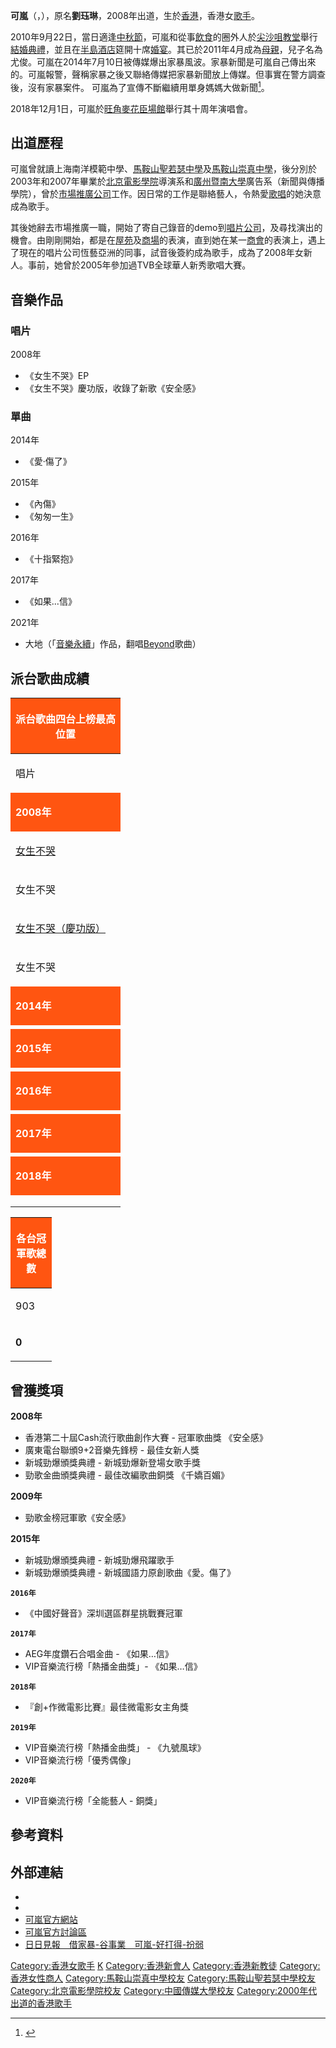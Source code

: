 {{藝人
| 姓名 = 可嵐
| 原名 = 劉珏琳
| 類型 = 女歌手
| 圖片 = Colleen Lau.jpg
| 圖片簡介 = 1/11/2015 紅磡黃埔新天地
| 英文名 = Colleen Lau
| 國籍 = {{CNHK}}
| 出生日期 = {{birth_date_and_age|1985|11|5}}
| 出生地點 = {{HKG-1959}}
| 籍贯 = [[广东|广东]][[新会|新会]]
| 配偶 = 尤子威（2010年結婚，2014年離婚）
| 兒女 = 尤俊Eugene - {{birth_date_and_age|2011|4|0}}
| 教育程度 = [[北京電影學院|北京電影學院]]導演系<br>廣州[[暨南大學|暨南大學]]廣告系<br>[[香港專業教育學院柴灣分校|香港專業教育學院柴灣分校]]中式餐飲管理<br>[[中國傳媒大學|中國傳媒大學]]行政人員工商管理碩士
| 母校 = 上海南洋模範中學<br>[[馬鞍山聖若瑟中學|馬鞍山聖若瑟中學]]<br>[[馬鞍山崇真中學|馬鞍山崇真中學]]
| 宗教信仰 = [[基督教|基督教]]<ref>{{cite news|url=http://orientaldaily.on.cc/cnt/entertainment/20100703/00282_004.html?pubdate=20100703|title=可嵐無奈逆來順受|newspaper=東方日報|date=2010-07-03|accessdate=2021-06-22|archive-date=2021-06-24|archive-url=https://web.archive.org/web/20210624201817/http://orientaldaily.on.cc/cnt/entertainment/20100703/00282_004.html?pubdate=20100703|dead-url=no}}</ref>
| 活躍年代 = 2008年－現在
| 唱片公司 = [[恆藝亞洲|恆藝亞洲]](已完約)<br>[[L_Music_Production|L Music Production]]
| 經紀公司 = [[恆藝亞洲|恆藝亞洲]](已完約)
| 相關團體 =
| 網站 = [https://web.archive.org/web/20090225210325/http://asia-vigour.com/colleen/]
| imdb = 10260186

}}

'''可嵐'''（{{lang-en|'''Colleen Lau'''}}，{{bd|1985年|11月5日|catIdx=L劉}}），原名'''劉珏琳'''，2008年出道，生於[[香港|香港]]，香港女[[歌手|歌手]]。

2010年9月22日，當日適逢[[中秋節|中秋節]]，可嵐和從事[[飲食|飲食]]的圈外人於[[尖沙咀|尖沙咀]][[教堂|教堂]]舉行[[結婚典禮|結婚典禮]]，並且在[[半島酒店|半島酒店]]筵開十席[[婚宴|婚宴]]。其已於2011年4月成為[[母親|母親]]，兒子名為尤俊。可嵐在2014年7月10日被傳媒爆出家暴風波。家暴新聞是可嵐自己傳出來的。可嵐報警，聲稱家暴之後又聯絡傳媒把家暴新聞放上傳媒。但事實在警方調查後，沒有家暴案件。 可嵐為了宣傳不斷繼續用單身媽媽大做新聞<ref>{{Cite web |url=http://orientaldaily.on.cc/cnt/entertainment/20110513/00282_058.html |title=可嵐BB滿月擺魚生宴 |access-date=2011-05-13 |archive-date=2016-03-04 |archive-url=https://web.archive.org/web/20160304224056/http://orientaldaily.on.cc/cnt/entertainment/20110513/00282_058.html |dead-url=no }}</ref>。

2018年12月1日，可嵐於[[旺角|旺角]][[麥花臣場館|麥花臣場館]]舉行其十周年演唱會。

==出道歷程==
可嵐曾就讀上海南洋模範中學、[[馬鞍山聖若瑟中學|馬鞍山聖若瑟中學]]及[[馬鞍山崇真中學|馬鞍山崇真中學]]，後分別於2003年和2007年畢業於[[北京電影學院|北京電影學院]]導演系和[[廣州|廣州]][[暨南大學|暨南大學]]廣告系（新聞與傳播學院），曾於[[市場推廣|市場推廣]][[公司|公司]]工作。因日常的工作是聯絡藝人，令熱愛[[歌唱|歌唱]]的她決意成為歌手。

其後她辭去市場推廣一職，開始了寄自己錄音的demo到[[唱片公司|唱片公司]]，及尋找演出的機會。由剛剛開始，都是在[[屋苑|屋苑]]及[[商場|商場]]的表演，直到她在某一[[商會|商會]]的表演上，遇上了現在的唱片公司恆藝亞洲的同事，試音後簽約成為歌手，成為了2008年女新人。事前，她曾於2005年參加過TVB全球華人新秀歌唱大賽。

==音樂作品==
===唱片===
;2008年
*《女生不哭》EP
*《女生不哭》慶功版，收錄了新歌《安全感》

===單曲===
;2014年
*《愛·傷了》
;2015年
*《內傷》
*《匆匆一生》
;2016年
*《十指緊抱》
;2017年
*《如果...信》
;2021年
*大地（「[[音樂永續|音樂永續]]」作品，翻唱[[Beyond|Beyond]]歌曲）

==派台歌曲成績==
{| class="wikitable" cellpadding="1"
|-
! style="background:#FF5511; color:white" colspan="7" | '''派台歌曲四台上榜最高位置'''
|-
| width="160"| 唱片 || width="160"| 歌曲 || width="50"| 903 || width="50"| RTHK || width="50"| 997 || width="50"| TVB || width="200"| 備註
|-
! style="background:#FF5511; color:white" colspan="7"| '''2008年'''
|-
| [[女生不哭|女生不哭]] || 女生不哭 || - || 13 || 3 || - || 
|-
| 女生不哭 || 千嬌百媚 || - || 8 || 9 || 3 || 
|-
| [[女生不哭|女生不哭（慶功版）]] || 安全感 || - || - || 5 || '''1''' || '''首支冠軍歌'''
|-
| 女生不哭 || 愛麗絲 || 13 || - || - || - || 
|-
! style="background:#FF5511; color:white" colspan="7"| '''2014年'''
|-
|  || 愛‧傷了 || - || - || - || - || 
|-
! style="background:#FF5511; color:white" colspan="7"| '''2015年'''
|-
|  || 匆匆一生 || - || - || 6 || 10 || DBC華語歌曲流行指數：18
|-
! style="background:#FF5511; color:white" colspan="7"| '''2016年'''
|-
|  || 十指緊抱 || - || - || - || - || 
|-
! style="background:#FF5511; color:white" colspan="7"| '''2017年'''
|-
|  || 如果...信 || - || - || - || - || featuring MC海
|-
! style="background:#FF5511; color:white" colspan="7"| '''2018年'''
|-
|  || 心聲回應 || - || - || - || - || [[黎俊彥|黎俊彥]]合唱
|-
|  || STG || - || - || - || - || Featuring [[MC海|MC海]]
|-
|}
{| class="wikitable" cellpadding="1"
|-
! style="background:#FF5511; color:white" colspan="5"| '''各台冠軍歌總數'''
|-
| width="50"| 903 || width="50"| RTHK || width="50"| 997 || width="50"| TVB || width="160"| 備註
|-
| '''0''' || '''0''' || '''0''' || '''1''' || '''四台冠軍歌總數：0'''
|}

==曾獲獎項==
'''2008年'''
*香港第二十屆Cash流行歌曲創作大賽 - 冠軍歌曲獎 《安全感》
*廣東電台聯頒9+2音樂先鋒榜 - 最佳女新人獎
*新城勁爆頒獎典禮 - 新城勁爆新登場女歌手獎
*勁歌金曲頒獎典禮 - 最佳改編歌曲銅獎 《千嬌百媚》
'''2009年'''
*勁歌金榜冠軍歌《安全感》
'''2015年'''
*新城勁爆頒獎典禮 - 新城勁爆飛躍歌手
*新城勁爆頒獎典禮 - 新城國語力原創歌曲《愛。傷了》                                                                            
 '''2016年'''
*《中國好聲音》深圳選區群星挑戰賽冠軍
 '''2017年'''
*AEG年度鑽石合唱金曲 - 《如果…信》
*VIP音樂流行榜「熱播金曲獎」- 《如果…信》
 '''2018年'''
*『創+作微電影比賽』最佳微電影女主角獎
 '''2019年'''
*VIP音樂流行榜「熱播金曲獎」 - 《九號風球》
*VIP音樂流行榜「優秀偶像」
 '''2020年'''
*VIP音樂流行榜「全能藝人 - 銅獎」

==參考資料==
<small><references/></small>

==外部連結==
*{{facebook|ColleenColleenLau}}
*{{Sinaweibo|1716039892}}
*[https://web.archive.org/web/20080519144846/http://www.asia-vigour.com/colleen/ 可嵐官方網站]
*[https://web.archive.org/web/20180807134847/http://colleenlau.com/ 可嵐官方討論區]
*[http://tvb4life.pixnet.net/blog/post/183447090-%E6%97%A5%E6%97%A5%E8%A6%8B%E5%A0%B1%E3%80%80%E5%80%9F%E5%AE%B6%E6%9A%B4-%E8%B0%B7%E4%BA%8B%E6%A5%AD%E3%80%80%E5%8F%AF%E5%B5%90-%E5%A5%BD%E6%89%93%E5%BE%97-%E6%89%AE%E5%BC%B1  日日見報　借家暴-谷事業　可嵐-好打得-扮弱] {{Wayback|url=http://tvb4life.pixnet.net/blog/post/183447090-%E6%97%A5%E6%97%A5%E8%A6%8B%E5%A0%B1%E3%80%80%E5%80%9F%E5%AE%B6%E6%9A%B4-%E8%B0%B7%E4%BA%8B%E6%A5%AD%E3%80%80%E5%8F%AF%E5%B5%90-%E5%A5%BD%E6%89%93%E5%BE%97-%E6%89%AE%E5%BC%B1 |date=20171023120223 }}
{{DEFAULTSORT:KE}}
[[Category:香港女歌手|Category:香港女歌手]]
[[Category:劉姓|K]]
[[Category:香港新會人|Category:香港新會人]]
[[Category:香港新教徒|Category:香港新教徒]]
[[Category:香港女性商人|Category:香港女性商人]]
[[Category:馬鞍山崇真中學校友|Category:馬鞍山崇真中學校友]]
[[Category:馬鞍山聖若瑟中學校友|Category:馬鞍山聖若瑟中學校友]]
[[Category:北京電影學院校友|Category:北京電影學院校友]]
[[Category:中國傳媒大學校友|Category:中國傳媒大學校友]]
[[Category:2000年代出道的香港歌手|Category:2000年代出道的香港歌手]]